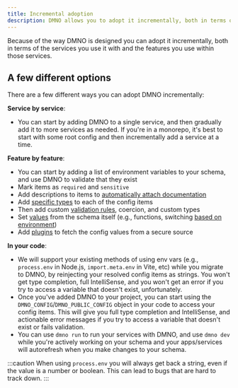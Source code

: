 ```yaml
---
title: Incremental adoption
description: DMNO allows you to adopt it incrementally, both in terms of the services you use it with and the features you use within those services.
---
```


Because of the way DMNO is designed you can adopt it incrementally, both in terms of the services you use it with and the features you use within those services.

## A few different options

There are a few different ways you can adopt DMNO incrementally:

**Service by service**: 
- You can start by adding DMNO to a single service, and then gradually add it to more services as needed. If you're in a monorepo, it's best to start with some root config and then incrementally add a service at a time.

**Feature by feature**: 
  - You can start by adding a list of environment variables to your schema, and use DMNO to validate that they exist
  - Mark items as `required` and `sensitive`
  - Add descriptions to items to [automatically attach documentation](/docs/guides/schema/#docs--intellisense)
  - Add [specific types](/docs/guides/schema/#data-types--extends) to each of the config items
  - Then add custom [validation rules](/docs/guides/schema/#validations--required-config), coercion, and custom types
  - Set [values](/docs/guides/schema/#setting-item-values) from the schema itself (e.g., functions, switching [based on environment](/docs/guides/multi-env/))
  - Add [plugins](/docs/plugins/overview/) to fetch the config values from a secure source

**In your code**: 
  - We will support your existing methods of using env vars (e.g., `process.env` in Node.js, `import.meta.env` in Vite, etc) while you migrate to DMNO, by reinjecting your resolved config items as strings. You won't get type completion, full IntelliSense, and you won't get an error if you try to access a variable that doesn't exist, unfortunately.
  - Once you've added DMNO to your project, you can start using the `DMNO_CONFIG`/`DMNO_PUBLIC_CONFIG` object in your code to access your config items. This will give you full type completion and IntelliSense, and actionable error messages if you try to access a variable that doesn't exist or fails validation.
  - You can use `dmno run` to run your services with DMNO, and use `dmno dev` while you're actively working on your schema and your apps/services will autorefresh when you make changes to your schema.


:::caution
When using `process.env` you will always get back a string, even if the value is a number or boolean. This can lead to bugs that are hard to track down. 
:::


